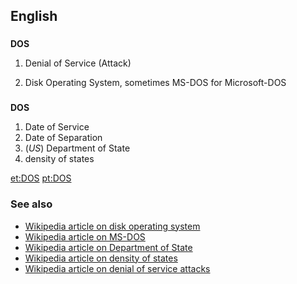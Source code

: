 ==English==
==={{acronym}}===
'''DOS'''

#{{computing}} Denial of Service (Attack)
#{{computing}} Disk Operating System, sometimes MS-DOS for Microsoft-DOS

==={{initialism}}===
'''DOS'''

#Date of Service
#Date of Separation
#(''US'') Department of State
#density of states

[[et:DOS]]
[[pt:DOS]]

===See also===
*[[w:DOS_%28disambiguation%29|Wikipedia article on disk operating system]]
*[[w:MS-DOS|Wikipedia article on MS-DOS]]
*[[w:United States Department of State|Wikipedia article on Department of State]]
*[[w:Density_of_states|Wikipedia article on density of states]]
*[[w:Denial_of_Service|Wikipedia article on denial of service attacks]]